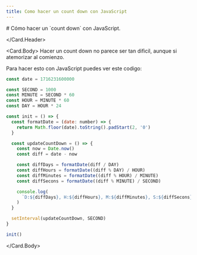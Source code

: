 ```yaml
---
title: Como hacer un count down con JavaScript
---
```



<Card> 
<Card.Header>

<div>
  # Cómo hacer un `count down` con JavaScript.

<CountDown />

</div>

</Card.Header>

<Card.Body>
Hacer un count down no parece ser tan dificil, aunque si atemorizar al comienzo.

Para hacer esto con JavaScript puedes ver este codigo:

```js
const date = 1716231600000

const SECOND = 1000
const MINUTE = SECOND * 60
const HOUR = MINUTE * 60
const DAY = HOUR * 24

const init = () => {
  const formatDate = (date: number) => {
    return Math.floor(date).toString().padStart(2, '0')
  }

  const updateCountDown = () => {
    const now = Date.now()
    const diff = date - now

    const diffDays = formatDate(diff / DAY)
    const diffHours = formatDate((diff % DAY) / HOUR)
    const diffMinutes = formatDate((diff % HOUR) / MINUTE)
    const diffSecons = formatDate((diff % MINUTE) / SECOND)

    console.log(
      `D:${diffDays}, H:${diffHours}, M:${diffMinutes}, S:${diffSecons} seconds`
    )
  }

  setInterval(updateCountDown, SECOND)
}

init()
```

</Card.Body>
</Card>
